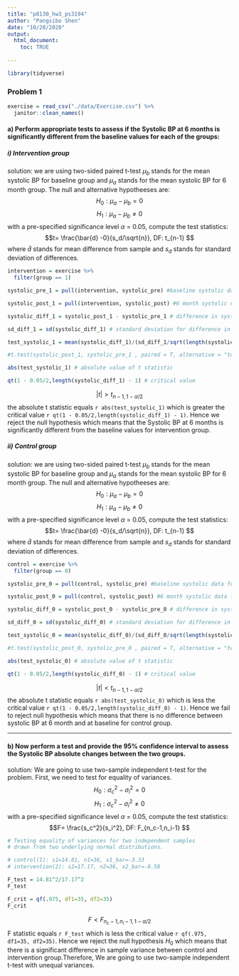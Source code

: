 ```yaml
---
title: "p8130_hw3_ps3194"
author: "Pangsibo Shen"
date: "10/20/2020"
output:
  html_document:
    toc: TRUE
  
---
```


```r
library(tidyverse)
```
### **Problem 1**

```r
exercise = read_csv("./data/Exercise.csv") %>%
  janitor::clean_names()
```

#### **a) Perform appropriate tests to assess if the Systolic BP at 6 months is significantly different from the baseline values for each of the groups:**

##### **i) Intervention group**

solution: 
we are using two-sided paired t-test $\mu_b$ stands for the mean systolic BP for baseline group and $\mu_a$ stands for the mean systolic BP for 6 month group.
The null and alternative hypotheeses are:
$$H_0: \mu_{a}- \mu_b = 0$$
$$H_1: \mu_{a}- \mu_b \neq 0$$
with a pre-specified significance level $\alpha$ = 0.05, compute the test statistics:
$$t= \frac{\bar{d} -0}{s_d/\sqrt{n}}, DF: t_{n-1} $$
where $\bar{d}$ stands for mean difference from sample and $s_d$ stands for standard deviation of differences.

```r
intervention = exercise %>%
  filter(group == 1)

systolic_pre_1 = pull(intervention, systolic_pre) #baseline systolic data for intervention group

systolic_post_1 = pull(intervention, systolic_post) #6 month systolic data for intervention group

systolic_diff_1 = systolic_post_1 - systolic_pre_1 # difference in systolic BP

sd_diff_1 = sd(systolic_diff_1) # standard deviation for difference in systolic BP

test_systolic_1 = mean(systolic_diff_1)/(sd_diff_1/sqrt(length(systolic_diff_1))) 

#t.test(systolic_post_1, systolic_pre_1 , paired = T, alternative = "two.sided")
```

```r
abs(test_systolic_1) # absolute value of t statistic

qt(1 - 0.05/2,length(systolic_diff_1) - 1) # critical value
```
$$|t| > t_{n-1, 1- \alpha/2} $$
the absolute t statistic equals `r abs(test_systolic_1)` which is greater the critical value `r qt(1 - 0.05/2,length(systolic_diff_1) - 1)`. Hence we reject the null hypothesis which means that the Systolic BP at 6 months is significantly different from the baseline values for intervention group.

##### **ii) Control group**

solution: 
we are using two-sided paired t-test $\mu_b$ stands for the mean systolic BP for baseline group and $\mu_a$ stands for the mean systolic BP for 6 month group.
The null and alternative hypotheeses are:
$$H_0: \mu_{a}- \mu_b = 0$$
$$H_1: \mu_{a}- \mu_b \neq 0$$
with a pre-specified significance level $\alpha$ = 0.05, compute the test statistics:
$$t= \frac{\bar{d} -0}{s_d/\sqrt{n}}, DF: t_{n-1} $$
where $\bar{d}$ stands for mean difference from sample and $s_d$ stands for standard deviation of differences.

```r
control = exercise %>%
  filter(group == 0)

systolic_pre_0 = pull(control, systolic_pre) #baseline systolic data for control group

systolic_post_0 = pull(control, systolic_post) #6 month systolic data for control group

systolic_diff_0 = systolic_post_0 - systolic_pre_0 # difference in systolic BP

sd_diff_0 = sd(systolic_diff_0) # standard deviation for difference in systolic BP

test_systolic_0 = mean(systolic_diff_0)/(sd_diff_0/sqrt(length(systolic_diff_0))) 

#t.test(systolic_post_0, systolic_pre_0 , paired = T, alternative = "two.sided")
```

```r
abs(test_systolic_0) # absolute value of t statistic

qt(1 - 0.05/2,length(systolic_diff_0) - 1) # critical value
```
$$|t| < t_{n-1, 1- \alpha/2} $$
the absolute t statistic equals `r abs(test_systolic_0)` which is less the critical value `r qt(1 - 0.05/2,length(systolic_diff_0) - 1)`. Hence we fail to reject null hypothesis which means that there is no difference between systolic BP at 6 month and at baseline for control group.

---------------------

#### **b)  Now perform a test and provide the 95% confidence interval to assess the Systolic BP absolute changes between the two groups.**

solution: 
We are going to use two-sample independent t-test for the problem. First, we need to test for equality of variances. 
$$H_0: \sigma_{c}^2- \sigma_i^2 = 0$$
$$H_1: \sigma_{c}^2- \sigma_i^2 \neq 0$$
with a pre-specified significance level $\alpha$ = 0.05, compute the test statistics:
$$F= \frac{s_c^2}{s_i^2}, DF: F_{n_c-1,n_i-1} $$
```r
# Testing equality of variances for two independent samples
# drawn from two underlying normal distributions.

# control(1): s1=14.81, n1=36, x1_bar=-3.33
# intervention(2): s2=17.17, n2=36, x2_bar=-8.58

F_test = 14.81^2/17.17^2
F_test

F_crit = qf(.975, df1=35, df2=35) 
F_crit
```
$$F <  F_{n_c-1,n_i-1,1-\alpha/2} $$
F statistic equals `r F_test` which is less the critical value `r qf(.975, df1=35, df2=35)`. Hence we reject the null hypothesis $H_0$ which means that there is a significant difference in sample variance between control and intervention group.Therefore, We are going to use two-sample independent t-test with unequal variances.









